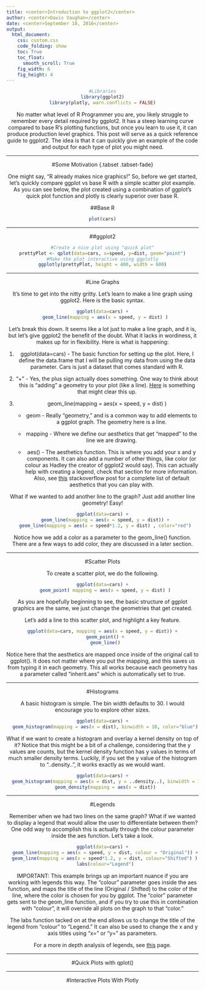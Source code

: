 ```yaml
---
title: <center>Introduction to ggplot2</center>
author: <center>Davis Vaughan</center>
date: <center>September 18, 2016</center>
output: 
  html_document:
    css: custom.css
    code_folding: show
    toc: True
    toc_float:
      smooth_scroll: True
    fig_width: 6
    fig_height: 4
---
```


<center>


```r
#Libraries
library(ggplot2)
library(plotly, warn.conflicts = FALSE)
```

No matter what level of R Programmer you are, you likely struggle to remember every detail required by ggplot2. It has a steep learning curve compared to base R's plotting functions, but once you learn to use it, it can produce production level graphics. This post will serve as a quick reference guide to ggplot2. The idea is that it can quickly give an example of the code and output for each type of plot you might need.

---

#Some Motivation {.tabset .tabset-fade}

One might say, "R already makes nice graphics!" So, before we get started, let's quickly compare ggplot vs base R with a simple scatter plot example. As you can see below, the plot created using a combination of ggplot's quick plot function and plotly is clearly superior over base R.

##Base R
```r
plot(cars)
```

---

##ggplot2
```r
#Create a nice plot using "quick plot"
prettyPlot <- qplot(data=cars, x=speed, y=dist, geom="point")
#Make the plot interactive using ggplotly
ggplotly(prettyPlot, height = 400, width = 600)
```

---

#Line Graphs

It's time to get into the nitty gritty. Let's learn to make a line graph using ggplot2. Here is the basic syntax.

```r
ggplot(data=cars) +
  geom_line(mapping = aes(x = speed, y = dist) )
```

Let's break this down. It seems like a lot just to make a line graph, and it is, but let's give ggplot2 the benefit of the doubt. What it lacks in wordiness, it makes up for in flexibility. Here is what is happening:

<div align="left">

1) ggplot(data=cars) - The basic function for setting up the plot. Here, I define the data.frame that I will be pulling my data from using the data parameter. Cars is just a dataset that comes standard with R.

2) "+" - Yes, the plus sign actually does something. One way to think about this is "adding" a geometry to your plot (like a line). [Here](http://stackoverflow.com/questions/38166708/plus-sign-between-ggplot2-and-other-function-r) is something that might clear this up.

3) geom_line(mapping = aes(x = speed, y = dist) )
    * geom -  Really "geometry," and is a common way to add elements to a ggplot graph. The geometry here is a line.
    
    * mapping - Where we define our aesthetics that get "mapped" to the line we are drawing.
    
    * aes() - The aesthetics function. This is where you add your x and y components. It can also add a number of other things, like color (or colour as Hadley the creator of ggplot2 would say). This can actually help with creating a legend, check that section for more information. Also, see [this](http://stackoverflow.com/questions/11657380/is-there-a-table-or-catalog-of-aesthetics-for-ggplot2) stackoverflow post for a complete list of default aesthetics that you can play with.

</div>

What if we wanted to add another line to the graph? Just add another line geometry! Easy!

```r
ggplot(data=cars) +
  geom_line(mapping = aes(x = speed, y = dist)) +
  geom_line(mapping = aes(x = speed*1.2, y = dist) , color="red")
```

Notice how we add a color as a parameter to the geom_line() function. There are a few ways to add color, they are discussed in a later section. 

---

#Scatter Plots

To create a scatter plot, we do the following.

```r
ggplot(data=cars) +
  geom_point( mapping = aes(x = speed, y = dist) )
```

As you are hopefully beginning to see, the basic structure of ggplot graphics are the same, we just change the geometries that get created. 

Let's add a line to this scatter plot, and highlight a key feature. 

```r
ggplot(data=cars, mapping = aes(x = speed, y = dist)) +
  geom_point() +
  geom_line()
```

Notice here that the aesthetics are mapped once inside of the original call to ggplot(). It does not matter where you put the mapping, and this saves us from typing it in each geometry. This all works because each geometry has a parameter called "inherit.aes" which is automatically set to true. 

---

#Histograms

A basic histogram is simple. The bin width defaults to 30. I would encourage you to explore other sizes.

```r
ggplot(data=cars) +
  geom_histogram(mapping = aes(x = dist), binwidth = 10, color="blue")
```

What if we want to create a histogram and overlay a kernel density on top of it? Notice that this might be a bit of a challenge, considering that the y values are counts, but the kernel density function has y values in terms of much smaller density terms. Luckily, if you set the y value of the histogram to "..density..", it works exactly as we would want.

```r
ggplot(data=cars) +
  geom_histogram(mapping = aes(x = dist, y = ..density..), binwidth = 10, color="blue") +
  geom_density(mapping = aes(x = dist))
```

---

#Legends

Remember when we had two lines on the same graph? What if we wanted to display a legend that would allow the user to differentiate between them? One odd way to accomplish this is actually through the colour parameter inside the aes function. Let's take a look.

```r
ggplot(data=cars) +
  geom_line(mapping = aes(x = speed, y = dist, colour = "Original")) +
  geom_line(mapping = aes(x = speed*1.2, y = dist, colour="Shifted") ) +
  labs(colour="Legend")
```

IMPORTANT: This example brings up an important nuance if you are working with legends this way. The "colour" parameter goes inside the aes function, and maps the title of the line (Original / Shifted) to the color of the line, where the color is chosen for you by ggplot. The "color" parameter gets sent to the geom_line function, and if you try to use this in combination with "colour", it will override all plots on the graph to that "color."

The labs function tacked on at the end allows us to change the title of the legend from "colour" to "Legend." It can also be used to change the x and y axis titles using "x=" or "y=" as parameters.

For a more in depth analysis of legends, see [this](http://www.cookbook-r.com/Graphs/Legends_(ggplot2)/) page.

---

#Quick Plots with qplot()

---

#Interactive Plots With Plotly

